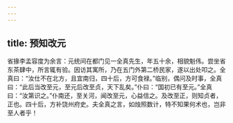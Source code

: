 ```yaml
---
---
---
```

title: 预知改元
---




省掾李孟容度为余言：元统间在都门见一全真先生，年五十余，相貌魁伟。尝坐省东茶肆中，所言辄有验。因访其寓所，乃在五门外第二桥民家，遂以出处叩之。全真曰：“汝仕不在北方，且宜南归，四十后，方可食禄。”临别，偶问及时事，全真曰：“此后当改至元，至元后改至贞，天下乱矣。”仆曰：“国初已有至元。”全真曰：“汝第识之。”仆南还，至关河，闻改至元，心益信之。及改至正，则知贞者，正也。四十后，方补饶州府史。夫全真之言，如烛照数计，特不知果何术也，岂非至人者乎！